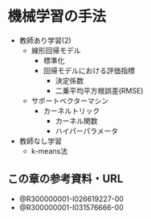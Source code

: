 # 機械学習の手法

- 教師あり学習(2)
    - 線形回帰モデル
        - 標準化
        - 回帰モデルにおける評価指標
            - 決定係数
            - 二乗平均平方根誤差(RMSE)
    - サポートベクターマシン
        - カーネルトリック
            - カーネル関数
            - ハイパーパラメータ
- 教師なし学習
    - k-means法

## この章の参考資料・URL

- @R300000001-I026619227-00
- @R300000001-I031576666-00
